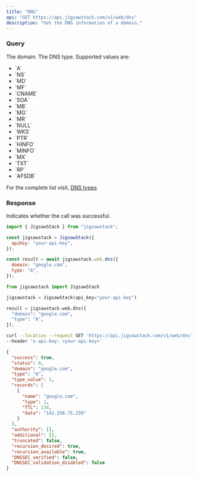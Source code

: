 ```yaml
---
title: "DNS"
api: "GET https://api.jigsawstack.com/v1/web/dns"
description: "Get the DNS information of a domain."
---
```


### Query

<ParamField query="domain" type="string">
  The domain.
</ParamField>

<ParamField query="type" type="string">
  The DNS type. Supported values are:
  <ul>
    <li>`A`</li>
    <li>`NS`</li>
    <li>`MD`</li>
    <li>`MF`</li>
    <li>`CNAME`</li>
    <li>`SOA`</li>
    <li>`MB`</li>
    <li>`MG`</li>
    <li>`MR`</li>
    <li>`NULL`</li>
    <li>`WKS`</li>
    <li>`PTR`</li>
    <li>`HINFO`</li>
    <li>`MINFO`</li>
    <li>`MX`</li>
    <li>`TXT`</li>
    <li>`RP`</li>
    <li>`AFSDB`</li>
  </ul>

For the complete list visit, [DNS types](https://docs.jigsawstack.com/additional-resources/dns-types)

</ParamField>

<Snippet file="header.mdx" />

### Response

<ResponseField name="success" type="boolean">
  Indicates whether the call was successful.
</ResponseField>

<RequestExample>

```javascript JavaScript
import { JigsawStack } from "jigsawstack";

const jigsawstack = JigsawStack({
  apiKey: "your-api-key",
});

const result = await jigsawstack.web.dns({
  domain: "google.com",
  type: "A",
});
```

```python Python
from jigsawstack import JigsawStack

jigsawstack = JigsawStack(api_key="your-api-key")

result = jigsawstack.web.dns({
  "domain": "google.com",
  "type": "A",
});
```

```bash cURL
curl --location --request GET 'https://api.jigsawstack.com/v1/web/dns' \
--header 'x-api-key: <your-api-key>'
```

</RequestExample>

<ResponseExample>

```json Response
{
  "success": true,
  "status": 0,
  "domain": "google.com",
  "type": "A",
  "type_value": 1,
  "records": [
    {
      "name": "google.com",
      "type": 1,
      "TTL": 134,
      "data": "142.250.75.238"
    }
  ],
  "authority": [],
  "additional": [],
  "truncated": false,
  "recursion_desired": true,
  "recursion_available": true,
  "DNSSEC_verified": false,
  "DNSSEC_validation_disabled": false
}
```

</ResponseExample>
